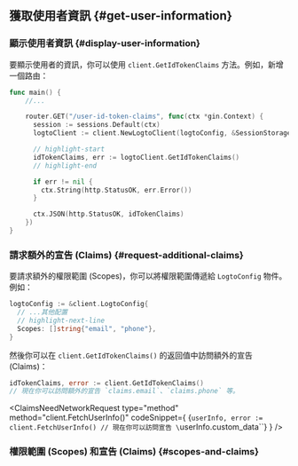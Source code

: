 

## 獲取使用者資訊 \{#get-user-information}

### 顯示使用者資訊 \{#display-user-information}

要顯示使用者的資訊，你可以使用 `client.GetIdTokenClaims` 方法。例如，新增一個路由：

```go title="main.go"
func main() {
    //...

    router.GET("/user-id-token-claims", func(ctx *gin.Context) {
      session := sessions.Default(ctx)
      logtoClient := client.NewLogtoClient(logtoConfig, &SessionStorage{session: session})

      // highlight-start
      idTokenClaims, err := logtoClient.GetIdTokenClaims()
      // highlight-end

      if err != nil {
        ctx.String(http.StatusOK, err.Error())
      }

      ctx.JSON(http.StatusOK, idTokenClaims)
    })
}
```

### 請求額外的宣告 (Claims) \{#request-additional-claims}

<FindUserInfoMissing method="client.GetIdTokenClaims()" />

<ScopesAndClaimsIntroduction />

要請求額外的權限範圍 (Scopes)，你可以將權限範圍傳遞給 `LogtoConfig` 物件。例如：

```go title="main.go"
logtoConfig := &client.LogtoConfig{
  // ...其他配置
  // highlight-next-line
  Scopes: []string{"email", "phone"},
}
```

然後你可以在 `client.GetIdTokenClaims()` 的返回值中訪問額外的宣告 (Claims)：

```go
idTokenClaims, error := client.GetIdTokenClaims()
// 現在你可以訪問額外的宣告 `claims.email`、`claims.phone` 等。
```

<ClaimsNeedNetworkRequest
  type="method"
  method="client.FetchUserInfo()"
  codeSnippet={
    <CodeBlock language="go">{`userInfo, error := client.FetchUserInfo()
// 現在你可以訪問宣告 \`userInfo.custom_data\``}</CodeBlock>
  }
/>

### 權限範圍 (Scopes) 和宣告 (Claims) \{#scopes-and-claims}

<ScopesAndClaims />
